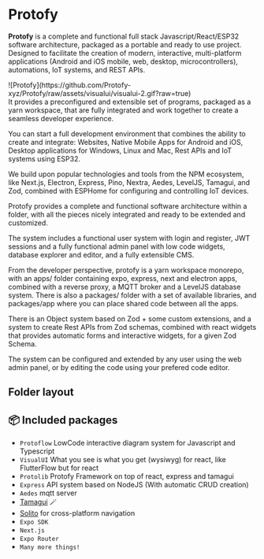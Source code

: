 # Protofy

**Protofy** is a complete and functional full stack Javascript/React/ESP32 software architecture, packaged as a portable and ready to use project.
Designed to facilitate the creation of modern, interactive, multi-platform applications (Android and iOS mobile, web, desktop, microcontrollers), automations, IoT systems, and REST APIs. 

<div style={{marginTop: "50px", marginBottom: "50px"}}>
![Protofy](https://github.com/Protofy-xyz/Protofy/raw/assets/visualui/visualui-2.gif?raw=true)
</div>
It provides a preconfigured and extensible set of programs, packaged as a yarn workspace, that are fully integrated and work together to create a seamless developer experience.

You can start a full development environment that combines the ability to create and integrate: Websites, Native Mobile Apps for Android and iOS, Desktop applications for Windows, Linux and Mac, Rest APIs and IoT systems using ESP32.

We build upon popular technologies and tools from the NPM ecosystem, like Next.js, Electron, Express, Pino, Nextra, Aedes, LevelJS, Tamagui, and Zod, combined with ESPHome for configuring and controlling IoT devices.

Protofy provides a complete and functional software architecture within a folder, with all the pieces nicely integrated and ready to be extended and customized.

The system includes a functional user system with login and register, JWT sessions and a fully functional admin panel with low code widgets, database explorer and editor, and a fully extensible CMS.

From the developer perspective, protofy is a yarn workspace monorepo, with an apps/ folder containing expo, express, next and electron apps, combined with a reverse proxy, a MQTT broker and a LevelJS database system.
There is also a packages/ folder with a set of available libraries, and packages/app where you can place shared code between all the apps.

There is an Object system based on Zod + some custom extensions, and a system to create Rest APIs from Zod schemas, combined with react widgets that provides automatic forms and interactive widgets, for a given Zod Schema.

The system can be configured and extended by any user using the web admin panel, or by editing the code using your prefered code editor. 

## Folder layout
 
<FileTree>
  <FileTree.Folder name="Protofy" defaultOpen>
    <FileTree.Folder name="apps" defaultOpen>
      <FileTree.File name="admin" />
      <FileTree.File name="core" />
      <FileTree.File name="api" />
      <FileTree.File name="electron" />
      <FileTree.File name="expo" />
      <FileTree.File name="next" />
      <FileTree.File name="nextra" />
      <FileTree.File name="proxy" />
    </FileTree.Folder>
    <FileTree.Folder name="data" defaultOpen>
      <FileTree.Folder name="databases" defaultOpen/>
    </FileTree.Folder>
    <FileTree.Folder name="docker">
    </FileTree.Folder>
    <FileTree.Folder name="packages" defaultOpen>
        <FileTree.Folder name="app">
        </FileTree.Folder>
        <FileTree.Folder name="protodevice">
        </FileTree.Folder>
        <FileTree.Folder name="protoflow">
        </FileTree.Folder>
        <FileTree.Folder name="protolib">
        </FileTree.Folder>
        <FileTree.Folder name="ui">
        </FileTree.Folder>
        <FileTree.Folder name="visualui">
        </FileTree.Folder>
    </FileTree.Folder>
    <FileTree.Folder name="tests">
    </FileTree.Folder>
  </FileTree.Folder>
</FileTree>

## 📦 Included packages

- `Protoflow` LowCode interactive diagram system for Javascript and Typescript
- `VisualUI` What you see is what you get (wysiwyg) for react, like FlutterFlow but for react
- `Protolib` Protofy Framework on top of react, express and tamagui
- `Express` API system based on NodeJS (With automatic CRUD creation)
- `Aedes` mqtt server
- [Tamagui](https://tamagui.dev) 🪄
- [Solito](https://solito.dev) for cross-platform navigation
- `Expo SDK`
- `Next.js`
- `Expo Router`
- `Many more things!`
